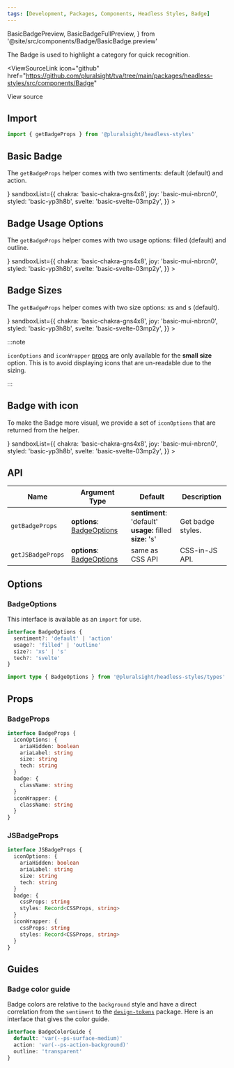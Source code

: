 ```yaml
---
tags: [Development, Packages, Components, Headless Styles, Badge]
---
```


<!-- TODO: As of 2.0.0-beta.17 live-codeblock do not support imports. -->
<!-- Keep an eye out so we can kill the components we are importing in. -->
<!-- https://docusaurus.io/docs/markdown-features/code-blocks#imports -->

  BasicBadgePreview,
  BasicBadgeFullPreview,
} from '@site/src/components/Badge/BasicBadge.preview'

<ReleaseNote />

The Badge is used to highlight a category for quick recognition.

<ViewSourceLink
  icon="github"
  href="https://github.com/pluralsight/tva/tree/main/packages/headless-styles/src/components/Badge"
>
  View source
</ViewSourceLink>

## Import

```javascript
import { getBadgeProps } from '@pluralsight/headless-styles'
```

## Basic Badge

The `getBadgeProps` helper comes with two sentiments: default (default) and action.

<BasicBadge />
<LiveExampleTabs
  fullCode={<BasicBadgeFullPreview />}
  sandboxList={{
    chakra: 'basic-chakra-gns4x8',
    joy: 'basic-mui-nbrcn0',
    styled: 'basic-yp3h8b',
    svelte: 'basic-svelte-03mp2y',
  }}
>
  <BasicBadgePreview />
</LiveExampleTabs>

## Badge Usage Options

The `getBadgeProps` helper comes with two usage options: filled (default) and outline.

<BasicBadge />
<LiveExampleTabs
  fullCode={<BasicBadgeFullPreview />}
  sandboxList={{
    chakra: 'basic-chakra-gns4x8',
    joy: 'basic-mui-nbrcn0',
    styled: 'basic-yp3h8b',
    svelte: 'basic-svelte-03mp2y',
  }}
>
  <BasicBadgePreview />
</LiveExampleTabs>

## Badge Sizes

The `getBadgeProps` helper comes with two size options: xs and s (default).

<BasicBadge />
<LiveExampleTabs
  fullCode={<BasicBadgeFullPreview />}
  sandboxList={{
    chakra: 'basic-chakra-gns4x8',
    joy: 'basic-mui-nbrcn0',
    styled: 'basic-yp3h8b',
    svelte: 'basic-svelte-03mp2y',
  }}
>
  <BasicBadgePreview />
</LiveExampleTabs>

:::note

`iconOptions` and `iconWrapper` [props](#badgeprops) are only available for the **small size** option. This is to avoid displaying icons that are un-readable due to the sizing.

:::

## Badge with icon

To make the Badge more visual, we provide a set of `iconOptions` that are returned from the helper.

<BasicBadge />
<LiveExampleTabs
  fullCode={<BasicBadgeFullPreview />}
  sandboxList={{
    chakra: 'basic-chakra-gns4x8',
    joy: 'basic-mui-nbrcn0',
    styled: 'basic-yp3h8b',
    svelte: 'basic-svelte-03mp2y',
  }}
>
  <BasicBadgePreview />
</LiveExampleTabs>

## API

| Name              | Argument Type                              | Default                                                            | Description       |
| ----------------- | ------------------------------------------ | ------------------------------------------------------------------ | ----------------- |
| `getBadgeProps`   | **options**: [BadgeOptions](#badgeoptions) | **sentiment**: 'default'<br />**usage:** filled<br />**size:** 's' | Get badge styles. |
| `getJSBadgeProps` | **options**: [BadgeOptions](#badgeoptions) | same as CSS API                                                    | CSS-in-JS API.    |

## Options

### BadgeOptions

This interface is available as an `import` for use.

```typescript
interface BadgeOptions {
  sentiment?: 'default' | 'action'
  usage?: 'filled' | 'outline'
  size?: 'xs' | 's'
  tech?: 'svelte'
}
```

```typescript title="Import example"
import type { BadgeOptions } from '@pluralsight/headless-styles/types'
```

## Props

### BadgeProps

```typescript
interface BadgeProps {
  iconOptions: {
    ariaHidden: boolean
    ariaLabel: string
    size: string
    tech: string
  }
  badge: {
    className: string
  }
  iconWrapper: {
    className: string
  }
}
```

### JSBadgeProps

```typescript
interface JSBadgeProps {
  iconOptions: {
    ariaHidden: boolean
    ariaLabel: string
    size: string
    tech: string
  }
  badge: {
    cssProps: string
    styles: Record<CSSProps, string>
  }
  iconWrapper: {
    cssProps: string
    styles: Record<CSSProps, string>
  }
}
```

## Guides

### Badge color guide

Badge colors are relative to the `background` style and have a direct correlation from the `sentiment` to the [`design-tokens`](../tokens/intro.md) package. Here is an interface that gives the color guide.

```typescript title="Example interface - does not exist in types"
interface BadgeColorGuide {
  default: 'var(--ps-surface-medium)'
  action: 'var(--ps-action-background)'
  outline: 'transparent'
}
```

